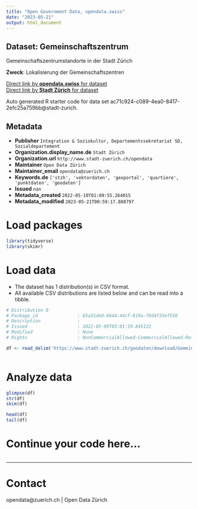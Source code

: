 ```yaml
---
title: "Open Government Data, opendata.swiss"
date: "2023-05-21"
output: html_document
---
```


## Dataset: Gemeinschaftszentrum

Gemeinschaftszentrumstandorte in der Stadt Zürich

**Zweck**: Lokalisierung der Gemeinschaftszentren

[Direct link by **opendata.swiss** for dataset](https://opendata.swiss/de/dataset/gemeinschaftszentrum1)<br>
[Direct link by **Stadt Zürich** for dataset](https://data.stadt-zuerich.ch/dataset/geo_gemeinschaftszentrum)

Auto generated R starter code for data set ac71c924-c089-4ea0-8417-2efc25a759bb@stadt-zurich.

## Metadata

- **Publisher** `Integration & Soziokultur, Departementssekretariat SD, Sozialdepartement`
- **Organization.display_name.de** `Stadt Zürich`
- **Organization.url** `http://www.stadt-zuerich.ch/opendata`
- **Maintainer** `Open Data Zürich`
- **Maintainer_email** `opendata@zuerich.ch`
- **Keywords.de** `['stzh', 'vektordaten', 'geoportal', 'quartiere', 'punktdaten', 'geodaten']`
- **Issued** `nan`
- **Metadata_created** `2022-05-10T01:09:55.264015`
- **Metadata_modified** `2023-05-21T00:59:17.888797`


# Load packages

```r

library(tidyverse)
library(skimr)

```

# Load data

-   The dataset has 1 distribution(s) in CSV format.
-   All available CSV distributions are listed below and can be read into a tibble.

```r

# Distribution 0
# Package_id               : 65a31de0-6644-44cf-819a-79d4f33ef550
# Description              : 
# Issued                   : 2022-05-09T03:01:19.845122
# Modified                 : None
# Rights                   : NonCommercialAllowed-CommercialAllowed-ReferenceNotRequired

df <- read_delim('https://www.stadt-zuerich.ch/geodaten/download/Gemeinschaftszentrum?format=10008')



```

# Analyze data

```r

glimpse(df)
str(df)
skim(df)

head(df)
tail(df)

```

# Continue your code here...

```r

```

------------------------------------------------------------------------

# Contact

opendata@zuerich.ch | Open Data Zürich

